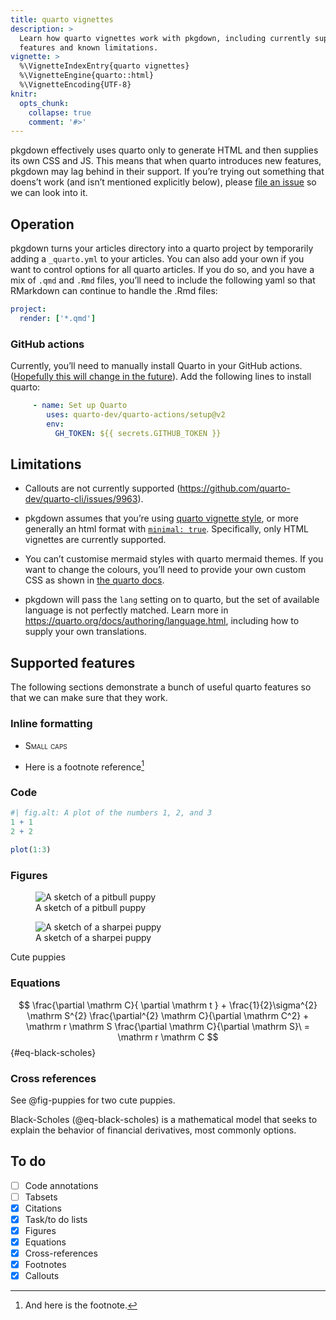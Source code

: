 ```yaml
---
title: quarto vignettes
description: > 
  Learn how quarto vignettes work with pkgdown, including currently supported
  features and known limitations.
vignette: >
  %\VignetteIndexEntry{quarto vignettes}
  %\VignetteEngine{quarto::html}
  %\VignetteEncoding{UTF-8}
knitr:
  opts_chunk: 
    collapse: true
    comment: '#>'
---
```


pkgdown effectively uses quarto only to generate HTML and then supplies its own CSS and JS. This means that when quarto introduces new features, pkgdown may lag behind in their support. If you're trying out something that doens't work (and isn't mentioned explicitly below), please [file an issue](https://github.com/r-lib/pkgdown/issues) so we can look into it.

## Operation

pkgdown turns your articles directory into a quarto project by temporarily adding a `_quarto.yml` to your articles. You can also add your own if you want to control options for all quarto articles. If you do so, and you have a mix of `.qmd` and `.Rmd` files, you'll need to include the following yaml so that RMarkdown can continue to handle the .Rmd files:

```yaml
project:
  render: ['*.qmd']
```

### GitHub actions

Currently, you'll need to manually install Quarto in your GitHub actions. ([Hopefully this will change in the future](https://github.com/r-lib/actions/issues/866)). Add the following lines to install quarto:

```yaml
     - name: Set up Quarto
        uses: quarto-dev/quarto-actions/setup@v2
        env:
          GH_TOKEN: ${{ secrets.GITHUB_TOKEN }}
```

## Limitations

* Callouts are not currently supported (<https://github.com/quarto-dev/quarto-cli/issues/9963>).

* pkgdown assumes that you're using [quarto vignette style](https://quarto-dev.github.io/quarto-r/articles/hello.html), or more generally an html format with [`minimal: true`](https://quarto.org/docs/output-formats/html-basics.html#minimal-html). Specifically, only HTML vignettes are currently supported.

* You can't customise mermaid styles with quarto mermaid themes. If you want to change the colours, you'll need to provide your own custom CSS as shown in [the quarto docs](https://quarto.org/docs/authoring/diagrams.html#customizing-mermaid).

* pkgdown will pass the `lang` setting on to quarto, but the set of available language is not perfectly matched. Learn more in <https://quarto.org/docs/authoring/language.html>, including how to supply your own translations.

## Supported features

The following sections demonstrate a bunch of useful quarto features so that we can make sure that they work. 

### Inline formatting

* [Small caps]{.smallcaps}

* Here is a footnote reference[^1]

[^1]: And here is the footnote.

### Code

```r
#| fig.alt: A plot of the numbers 1, 2, and 3
1 + 1
2 + 2

plot(1:3)
```

### Figures

::: {#fig-puppies layout-ncol=2}
![A sketch of a pitbull puppy](pitbull.jpg){#fig-pitbull}

![A sketch of a sharpei puppy](shar-pei.jpg){#fig-shar-pei}

Cute puppies
:::

### Equations
$$
\frac{\partial \mathrm C}{ \partial \mathrm t } + \frac{1}{2}\sigma^{2} \mathrm S^{2}
\frac{\partial^{2} \mathrm C}{\partial \mathrm C^2}
  + \mathrm r \mathrm S \frac{\partial \mathrm C}{\partial \mathrm S}\ =
  \mathrm r \mathrm C 
$$ {#eq-black-scholes}


### Cross references

See @fig-puppies for two cute puppies.

Black-Scholes (@eq-black-scholes) is a mathematical model that seeks to explain the behavior of financial derivatives, most commonly options.

## To do

* [ ] Code annotations
* [ ] Tabsets
* [x] Citations
* [x] Task/to do lists
* [x] Figures
* [x] Equations
* [x] Cross-references
* [x] Footnotes
* [x] Callouts
